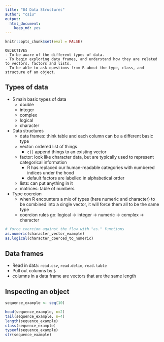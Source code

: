 ```yaml
---
title: "04 Data Structures"
author: "csiu"
output:
  html_document:
    keep_md: yes
---
```


```r
knitr::opts_chunk$set(eval = FALSE)
```

```
OBJECTIVES
- To be aware of the different types of data.
- To begin exploring data frames, and understand how they are related to vectors, factors and lists.
- To be able to ask questions from R about the type, class, and structure of an object.
```

## Types of data

- 5 main basic types of data
    - double
    - integer
    - complex
    - logical
    - character
- Data structures
    - data frames: think table and each column can be a different basic type
    - vector: ordered list of things
        - `c()` append things to an existing vector
    - factor: look like character data, but are typically used to represent categorical information
        - R has replaced our human-readable categories with numbered indices under the hood
        - default factors are labelled in alphabetical order
    - lists: can put anything in it
    - matrices: table of numbers

- Type coercion
    - when R encounters a mix of types (here numeric and character) to be combined into a single vector, it will force them all to be the same type
    - coercion rules go: logical -> integer -> numeric -> complex -> character

```r
# force coercion against the flow with "as." functions
as.numeric(character_vector_example)
as.logical(character_coerced_to_numeric)
```

## Data frames

- Read in data: `read.csv`, `read.delim`, `read.table`
- Pull out columns by `$` 
- columns in a data frame are vectors that are the same length

## Inspecting an object

```r
sequence_example <- seq(10)

head(sequence_example, n=2)
tail(sequence_example, n=4)
length(sequence_example)
class(sequence_example)
typeof(sequence_example)
str(sequence_example)
```
